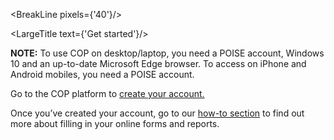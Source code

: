 
<div className="govuk-width-container main-height">

<BreakLine pixels={'40'}/>

<div className="grid-row">

<div className="column-one-quarter">
<SubNavigation navItems={[{ name: "About COP", href: "/about/" }, { name: "How COP helps you", href: "/about/benefits/" }, { name: "Get started", href: "/about/get_started/" }, { name: "Roadmap", href: "/about/roadmap/" }, { name: "Security", href: "/about/security/" }]}/>
</div>


<div className="column-five-eighths">

<LargeTitle text={'Get started'}/>

**NOTE:** To use COP on desktop/laptop, you need a POISE account, Windows 10 and an up-to-date Microsoft Edge browser. To access on iPhone and Android mobiles, you need a POISE account.

Go to the COP platform to <a href="https://www.cop.homeoffice.gov.uk/" class="govuk-link">create your account.</a>

Once you’ve created your account, go to our <a href="https://training.cop.homeoffice.gov.uk/#cop" class="govuk-link" target="_blank">how-to section</a> to find out more about filling in your online forms and reports.

</div>
</div>
</div>